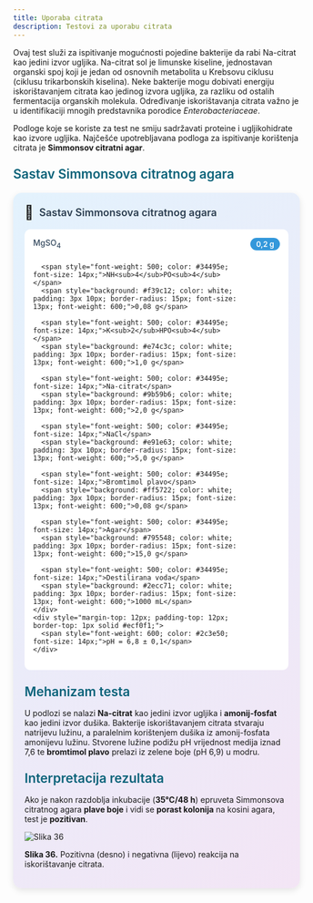 ```yaml
---
title: Uporaba citrata
description: Testovi za uporabu citrata
---
```


Ovaj test služi za ispitivanje mogućnosti pojedine bakterije da rabi Na-citrat kao jedini izvor ugljika. Na-citrat sol je limunske kiseline, jednostavan organski spoj koji je jedan od osnovnih metabolita u Krebsovu ciklusu (ciklusu trikarbonskih kiselina). Neke bakterije mogu dobivati energiju iskorištavanjem citrata kao jedinog izvora ugljika, za razliku od ostalih fermentacija organskih molekula. Određivanje iskorištavanja citrata važno je u identifikaciji mnogih predstavnika porodice *Enterobacteriaceae*.

Podloge koje se koriste za test ne smiju sadržavati proteine i ugljikohidrate kao izvore ugljika. Najčešće upotrebljavana podloga za ispitivanje korištenja citrata je **Simmonsov citratni agar**.

<h3 style="color: #096279; font-size: 1.4rem; font-weight: 600; margin: 1.5rem 0 1rem 0;">Sastav Simmonsova citratnog agara</h3>

<div style="max-width: 520px; background: linear-gradient(135deg, #e3f2fd 0%, #f3e5f5 100%); border-radius: 15px; padding: 20px; box-shadow: 0 4px 12px rgba(0,0,0,0.1); margin: 20px auto;">
  <div style="display: flex; align-items: center; margin-bottom: 15px;">
    <span style="font-size: 24px; margin-right: 10px;">🧫</span>
    <h3 style="margin: 0; color: #2c3e50; font-weight: 600; font-size: 18px;">Sastav Simmonsova citratnog agara</h3>
  </div>
  <div style="background: white; border-radius: 10px; padding: 15px;">
    <div style="display: grid; grid-template-columns: minmax(0, 1fr) auto; gap: 8px 15px; align-items: center;">
      <span style="font-weight: 500; color: #34495e; font-size: 14px;">MgSO<sub>4</sub></span>
      <span style="background: #3498db; color: white; padding: 3px 10px; border-radius: 15px; font-size: 13px; font-weight: 600;">0,2 g</span>
      
      <span style="font-weight: 500; color: #34495e; font-size: 14px;">NH<sub>4</sub>PO<sub>4</sub></span>
      <span style="background: #f39c12; color: white; padding: 3px 10px; border-radius: 15px; font-size: 13px; font-weight: 600;">0,08 g</span>
      
      <span style="font-weight: 500; color: #34495e; font-size: 14px;">K<sub>2</sub>HPO<sub>4</sub></span>
      <span style="background: #e74c3c; color: white; padding: 3px 10px; border-radius: 15px; font-size: 13px; font-weight: 600;">1,0 g</span>
      
      <span style="font-weight: 500; color: #34495e; font-size: 14px;">Na-citrat</span>
      <span style="background: #9b59b6; color: white; padding: 3px 10px; border-radius: 15px; font-size: 13px; font-weight: 600;">2,0 g</span>
      
      <span style="font-weight: 500; color: #34495e; font-size: 14px;">NaCl</span>
      <span style="background: #e91e63; color: white; padding: 3px 10px; border-radius: 15px; font-size: 13px; font-weight: 600;">5,0 g</span>
      
      <span style="font-weight: 500; color: #34495e; font-size: 14px;">Bromtimol plavo</span>
      <span style="background: #ff5722; color: white; padding: 3px 10px; border-radius: 15px; font-size: 13px; font-weight: 600;">0,08 g</span>
      
      <span style="font-weight: 500; color: #34495e; font-size: 14px;">Agar</span>
      <span style="background: #795548; color: white; padding: 3px 10px; border-radius: 15px; font-size: 13px; font-weight: 600;">15,0 g</span>
      
      <span style="font-weight: 500; color: #34495e; font-size: 14px;">Destilirana voda</span>
      <span style="background: #2ecc71; color: white; padding: 3px 10px; border-radius: 15px; font-size: 13px; font-weight: 600;">1000 mL</span>
    </div>
    <div style="margin-top: 12px; padding-top: 12px; border-top: 1px solid #ecf0f1;">
      <span style="font-weight: 600; color: #2c3e50; font-size: 14px;">pH = 6,8 ± 0,1</span>
    </div>
  </div>
</div>



<h3 style="color: #096279; font-size: 1.4rem; font-weight: 600; margin: 1.5rem 0 1rem 0;">Mehanizam testa</h3>

U podlozi se nalazi **Na-citrat** kao jedini izvor ugljika i **amonij-fosfat** kao jedini izvor dušika. Bakterije iskorištavanjem citrata stvaraju natrijevu lužinu, a paralelnim korištenjem dušika iz amonij-fosfata amonijevu lužinu. Stvorene lužine podižu pH vrijednost medija iznad 7,6 te **bromtimol plavo** prelazi iz zelene boje (pH 6,9) u modru.

<h3 style="color: #096279; font-size: 1.4rem; font-weight: 600; margin: 1.5rem 0 1rem 0;">Interpretacija rezultata</h3>

Ako je nakon razdoblja inkubacije (**35°C/48 h**) epruveta Simmonsova citratnog agara **plave boje** i vidi se **porast kolonija** na kosini agara, test je **pozitivan**.

![Slika 36](/Images/slika36.jpg)

**Slika 36.** Pozitivna (desno) i negativna (lijevo) reakcija na iskorištavanje citrata.